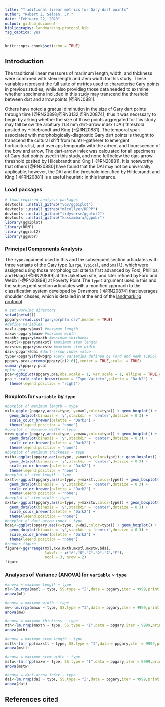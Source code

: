 ```yaml
---
title: "Traditional linear metrics for Gary dart points"
author: "Robert Z. Selden, Jr."
date: "February 22, 2020"
output: github_document
bibliography: landmarking-protocol.bib
fig_caption: yes
---
```


```r
knitr::opts_chunk$set(echo = TRUE)
```

## Introduction

The traditional linear measures of maximum length, width, and thickness were combined with stem length and stem width for this study. These variables represent the full suite of metrics used to characterise Gary points in previous studies, while also providing those data needed to examine whether specimens included in this study may transcend the threshold between dart and arrow points [@RN20881]. 

Others have noted a gradual diminution in the size of Gary dart points through time [@RN20898;@RN3132;@RN20874], thus it was necessary to begin by asking whether the size of those points aggregated for this study may fall below the arbitrary 11.8 mm dart-arrow index (DAI) threshold posited by Hildebrandt and King [-@RN20881]. The temporal span associated with morphologically-diagnostic Gary dart points is thought to transcend the cultural shift from hunter-gatherer to emergent horticulturalist, and overlaps temporally with the advent and flourescence of the bow and arrow. The dart-arrow index was calculated for all specimens of Gary dart points used in this study, and none fell below the dart-arrow threshold posited by Hildebrandt and King [-@RN20881]. It is noteworthy that others [@RN20880] have found that the DAI may not be universally applicable; however, the DAI and the threshold identified by Hildebrandt and King [-@RN20881] is a useful heuristic in this instance.

### Load packages

```r
# load required analysis packages
devtools::install_github("vqv/ggbiplot")
devtools::install_github("mlcollyer/RRPP")
devtools::install_github("tidyverse/ggplot2")
devtools::install_github("kassambara/ggpubr")
library(ggbiplot)
library(RRPP)
library(ggplot2)
library(ggpubr)
```

### Principal Components Analysis

The `type` argument used in this and the subsequent section articulates with three variants of the Gary type (`Large`, `Typical`, and `Small`), which were assigned using those morphological criteria first advanced by Ford, Phillips, and Haag [-@RN20899] at the Jaketown site, and later refined by Ford and Webb [-@RN20898] at Poverty Point. The `type2` argument used in this and the subsequent section articulates with a modified approach to the classification system developed by Densmore [-@RN20874] that leverages shoulder classes, which is detailed in at the end of the [landmarking protocol](landmarking-protocol.md).

```r
# set working directory
setwd(getwd())
ppgary<-read.csv("garymorphlm.csv",header = TRUE)
#define variables
maxl<-ppgary$maxl #maximum length
maxw<-ppgary$maxw #maximum width
maxth<-ppgary$maxth #maximum thickness
maxstl<-ppgary$maxstl #maximum stem length
maxstw<-ppgary$maxstw #maximum stem width
dai<-ppgary$dai #dart-arrow index value
type<-ppgary$frdwbgrp #Gary varieties defined by Ford and Webb (1956)
ppgary.pca<-prcomp(ppgary[c(2:6)],center = TRUE,scale. = TRUE)
summary(ppgary.pca)
#plot pca
pca<-ggbiplot(ppgary.pca,obs.scale = 1, var.scale = 1, ellipse = TRUE,groups = type)
pca + scale_color_brewer(name = "Type-Variety",palette = "Dark2") +
  theme(legend.position = "right")
```

### Boxplots for `variable` by `type`

```r
#boxplot of maximum length ~ type
mxl<-ggplot(ppgary,aes(x=type, y=maxl,color=type)) + geom_boxplot() + 
  geom_dotplot(binaxis = 'y',stackdir = 'center',dotsize = 0.3) +
  scale_color_brewer(palette = "Dark2") +
  theme(legend.position = "none")
#boxplot of maximum width ~ type
mxw<-ggplot(ppgary,aes(x=type, y=maxw,color=type)) + geom_boxplot() +
  geom_dotplot(binaxis = 'y',stackdir = 'center',dotsize = 0.3) +
  scale_color_brewer(palette = "Dark2") +
  theme(legend.position = "none")
#boxplot of maximum thickness ~ type
mxth<-ggplot(ppgary,aes(x=type, y=maxth,color=type)) + geom_boxplot() +
  geom_dotplot(binaxis = 'y',stackdir = 'center',dotsize = 0.3) +
  scale_color_brewer(palette = "Dark2") +
  theme(legend.position = "none")
#boxplot of stem length ~ type
mxstl<-ggplot(ppgary,aes(x=type, y=maxstl,color=type)) + geom_boxplot() +
  geom_dotplot(binaxis = 'y',stackdir = 'center',dotsize = 0.3) +
  scale_color_brewer(palette = "Dark2") +
  theme(legend.position = "none")
#boxplot of stem width ~ type
mxstw<-ggplot(ppgary,aes(x=type, y=maxstw,color=type)) + geom_boxplot() +
  geom_dotplot(binaxis = 'y',stackdir = 'center',dotsize = 0.3) +
  scale_color_brewer(palette = "Dark2") +
  theme(legend.position = "none")
#boxplot of dart-arrow index ~ type
bdai<-ggplot(ppgary,aes(x=type, y=dai,color=type)) + geom_boxplot() +
  geom_dotplot(binaxis = 'y',stackdir = 'center',dotsize = 0.3) +
  scale_color_brewer(palette = "Dark2") +
  theme(legend.position = "none")
#render figure
figure<-ggarrange(mxl,mxw,mxth,mxstl,mxstw,bdai,
                  labels = c("A","B","C","D","E","F"),
                  ncol = 3, nrow = 2)
figure
```

### Analyses of Variance (ANOVA) for `variable` ~ `type`

```r
#anova = maximum length ~ type
ml<-lm.rrpp(maxl ~ type, SS.type = "I",data = ppgary,iter = 9999,print.progress = FALSE)
anova(ml)

#anova = maximum width ~ type
mw<-lm.rrpp(maxw ~ type, SS.type = "I",data = ppgary,iter = 9999,print.progress = FALSE)
anova(mw)

#anova = maximum thickness ~ type
mth<-lm.rrpp(maxth ~ type, SS.type = "I",data = ppgary,iter = 9999,print.progress = FALSE)
anova(mth)

#anova = maximum stem length ~ type
mstl<-lm.rrpp(maxstl ~ type, SS.type = "I",data = ppgary,iter = 9999,print.progress = FALSE)
anova(mstl)

#anova = maximum stem width ~ type
mstw<-lm.rrpp(maxw ~ type, SS.type = "I",data = ppgary,iter = 9999,print.progress = FALSE)
anova(mstw)

#anova = dart-arrow index ~ type
dai<-lm.rrpp(dai ~ type, SS.type = "I",data = ppgary,iter = 9999,print.progress = FALSE)
anova(dai)
```

## References cited
